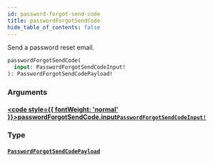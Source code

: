 ```yaml
---
id: password-forgot-send-code
title: passwordForgotSendCode
hide_table_of_contents: false
---
```








Send a password reset email.

```graphql
passwordForgotSendCode(
  input: PasswordForgotSendCodeInput!
): PasswordForgotSendCodePayload!
```


### Arguments

#### [<code style={{ fontWeight: 'normal' }}>passwordForgotSendCode.<b>input</b></code>](#)<Bullet />[`PasswordForgotSendCodeInput!`](/gql-api/inputs/password-forgot-send-code-input) <Badge class="secondary" text="non-null"/> <Badge class="secondary" text="input"/>
> 
> 

### Type

#### [`PasswordForgotSendCodePayload`](/gql-api/objects/password-forgot-send-code-payload) <Badge class="secondary" text="object"/>
> 
> 





